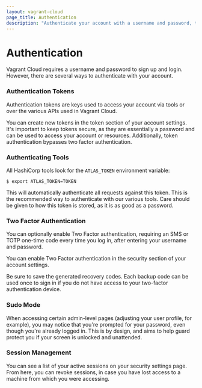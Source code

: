 ```yaml
---
layout: vagrant-cloud
page_title: Authentication
description: "Authenticate your account with a username and password, tokens, or two-factor auth."
---
```


# Authentication

Vagrant Cloud requires a username and password to sign up and login.
However, there are several ways to authenticate with your account.

### Authentication Tokens

Authentication tokens are keys used to access your account via tools or over the
various APIs used in Vagrant Cloud.

You can create new tokens in the token section of your account settings. It's
important to keep tokens secure, as they are essentially a password and can be
used to access your account or resources. Additionally, token authentication
bypasses two factor authentication.

### Authenticating Tools

All HashiCorp tools look for the `ATLAS_TOKEN` environment variable:

```shell-session
$ export ATLAS_TOKEN=TOKEN
```

This will automatically authenticate all requests against this token. This is
the recommended way to authenticate with our various tools. Care should be given
to how this token is stored, as it is as good as a password.

### Two Factor Authentication

You can optionally enable Two Factor authentication, requiring an SMS or TOTP
one-time code every time you log in, after entering your username and password.

You can enable Two Factor authentication in the security section of your account
settings.

Be sure to save the generated recovery codes. Each backup code can be used once
to sign in if you do not have access to your two-factor authentication device.

### Sudo Mode

When accessing certain admin-level pages (adjusting your user profile, for
example), you may notice that you're prompted for your password, even though
you're already logged in. This is by design, and aims to help guard protect you
if your screen is unlocked and unattended.

### Session Management

You can see a list of your active sessions on your security settings page. From
here, you can revoke sessions, in case you have lost access to a machine from
which you were accessing.

